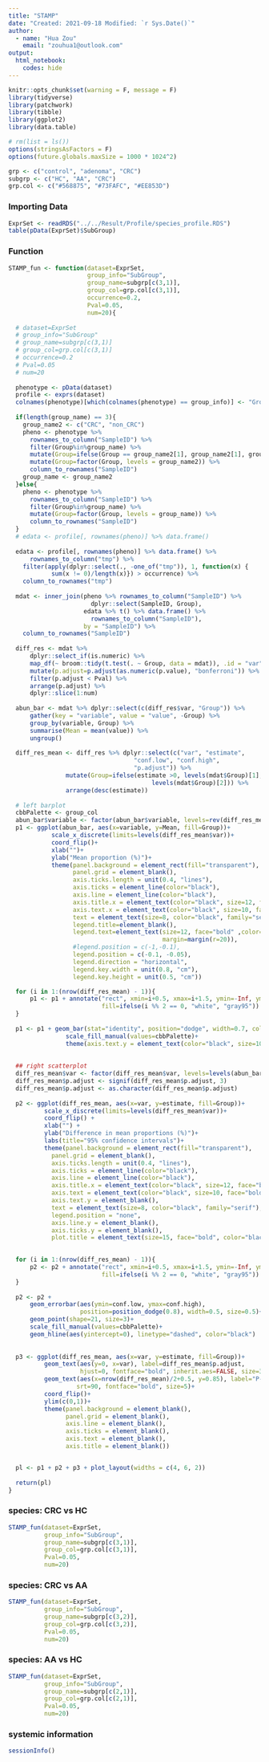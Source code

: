 ```yaml
---
title: "STAMP"
date: "Created: 2021-09-18 Modified: `r Sys.Date()`"
author: 
  - name: "Hua Zou"
    email: "zouhua1@outlook.com"
output: 
  html_notebook:
    codes: hide
---
```


```r
knitr::opts_chunk$set(warning = F, message = F)
library(tidyverse)
library(patchwork)
library(tibble)
library(ggplot2)
library(data.table)

# rm(list = ls())
options(stringsAsFactors = F)
options(future.globals.maxSize = 1000 * 1024^2)

grp <- c("control", "adenoma", "CRC")
subgrp <- c("HC", "AA", "CRC")
grp.col <- c("#568875", "#73FAFC", "#EE853D")
```


### Importing Data
```r
ExprSet <- readRDS("../../Result/Profile/species_profile.RDS")
table(pData(ExprSet)$SubGroup)
```


### Function
```r
STAMP_fun <- function(dataset=ExprSet,
                      group_info="SubGroup",
                      group_name=subgrp[c(3,1)],
                      group_col=grp.col[c(3,1)],
                      occurrence=0.2,
                      Pval=0.05,
                      num=20){
  
  # dataset=ExprSet
  # group_info="SubGroup"
  # group_name=subgrp[c(3,1)]
  # group_col=grp.col[c(3,1)]
  # occurrence=0.2
  # Pval=0.05
  # num=20
  
  phenotype <- pData(dataset)
  profile <- exprs(dataset)
  colnames(phenotype)[which(colnames(phenotype) == group_info)] <- "Group"
  
  if(length(group_name) == 3){
    group_name2 <- c("CRC", "non_CRC")
    pheno <- phenotype %>%
      rownames_to_column("SampleID") %>%
      filter(Group%in%group_name) %>%
      mutate(Group=ifelse(Group == group_name2[1], group_name2[1], group_name2[2])) %>%
      mutate(Group=factor(Group, levels = group_name2)) %>%
      column_to_rownames("SampleID")
    group_name <- group_name2
  }else{
    pheno <- phenotype %>%
      rownames_to_column("SampleID") %>%
      filter(Group%in%group_name) %>%
      mutate(Group=factor(Group, levels = group_name)) %>%
      column_to_rownames("SampleID")
  }
  # edata <- profile[, rownames(pheno)] %>% data.frame()
  
  edata <- profile[, rownames(pheno)] %>% data.frame() %>% 
      rownames_to_column("tmp") %>%
    filter(apply(dplyr::select(., -one_of("tmp")), 1, function(x) {
            sum(x != 0)/length(x)}) > occurrence) %>%
    column_to_rownames("tmp")   
  
  mdat <- inner_join(pheno %>% rownames_to_column("SampleID") %>%
                       dplyr::select(SampleID, Group),
                     edata %>% t() %>% data.frame() %>%
                       rownames_to_column("SampleID"),
                     by = "SampleID") %>%
    column_to_rownames("SampleID")  
  
  diff_res <- mdat %>% 
      dplyr::select_if(is.numeric) %>%
      map_df(~ broom::tidy(t.test(. ~ Group, data = mdat)), .id = "var") %>%
      mutate(p.adjust=p.adjust(as.numeric(p.value), "bonferroni")) %>%
      filter(p.adjust < Pval) %>%
      arrange(p.adjust) %>%
      dplyr::slice(1:num)
  
  abun_bar <- mdat %>% dplyr::select(c(diff_res$var, "Group")) %>% 
      gather(key = "variable", value = "value", -Group) %>% 
      group_by(variable, Group) %>% 
      summarise(Mean = mean(value)) %>%
      ungroup()
  
  diff_res_mean <- diff_res %>% dplyr::select(c("var", "estimate", 
                                   "conf.low", "conf.high",
                                   "p.adjust")) %>%
                mutate(Group=ifelse(estimate >0, levels(mdat$Group)[1],
                                        levels(mdat$Group)[2])) %>%
                arrange(desc(estimate))
  
  # left barplot
  cbbPalette <- group_col
  abun_bar$variable <- factor(abun_bar$variable, levels=rev(diff_res_mean$var))
  p1 <- ggplot(abun_bar, aes(x=variable, y=Mean, fill=Group))+
            scale_x_discrete(limits=levels(diff_res_mean$var))+
            coord_flip()+
            xlab("")+
            ylab("Mean proportion (%)")+
            theme(panel.background = element_rect(fill="transparent"),
                  panel.grid = element_blank(),
                  axis.ticks.length = unit(0.4, "lines"), 
                  axis.ticks = element_line(color="black"),
                  axis.line = element_line(color="black"),
                  axis.title.x = element_text(color="black", size=12, face="bold"),
                  axis.text.x = element_text(color="black", size=10, face="bold"),
                  text = element_text(size=8, color="black", family="serif"),
                  legend.title=element_blank(),
                  legend.text=element_text(size=12, face="bold" ,color="black",
                                           margin=margin(r=20)),
                  #legend.position = c(-1,-0.1),
                  legend.position = c(-0.1, -0.05),
                  legend.direction = "horizontal",
                  legend.key.width = unit(0.8, "cm"),
                  legend.key.height = unit(0.5, "cm"))

  for (i in 1:(nrow(diff_res_mean) - 1)){
      p1 <- p1 + annotate("rect", xmin=i+0.5, xmax=i+1.5, ymin=-Inf, ymax=Inf, 
                          fill=ifelse(i %% 2 == 0, "white", "gray95"))  
  } 
  
  p1 <- p1 + geom_bar(stat="identity", position="dodge", width=0.7, color="black")+
                scale_fill_manual(values=cbbPalette)+
                theme(axis.text.y = element_text(color="black", size=10, face="italic"))
  
  
  ## right scatterplot
  diff_res_mean$var <- factor(diff_res_mean$var, levels=levels(abun_bar$variable))
  diff_res_mean$p.adjust <- signif(diff_res_mean$p.adjust, 3)
  diff_res_mean$p.adjust <- as.character(diff_res_mean$p.adjust)
  
  p2 <- ggplot(diff_res_mean, aes(x=var, y=estimate, fill=Group))+
          scale_x_discrete(limits=levels(diff_res_mean$var))+
          coord_flip() +
          xlab("") +
          ylab("Difference in mean proportions (%)")+
          labs(title="95% confidence intervals")+ 
          theme(panel.background = element_rect(fill="transparent"),
            panel.grid = element_blank(),
            axis.ticks.length = unit(0.4, "lines"), 
            axis.ticks = element_line(color="black"),
            axis.line = element_line(color="black"),
            axis.title.x = element_text(color="black", size=12, face="bold"),
            axis.text = element_text(color="black", size=10, face="bold"),
            axis.text.y = element_blank(),
            text = element_text(size=8, color="black", family="serif"),
            legend.position = "none",
            axis.line.y = element_blank(),
            axis.ticks.y = element_blank(),
            plot.title = element_text(size=15, face="bold", color="black", hjust=0.5))

  
  for (i in 1:(nrow(diff_res_mean) - 1)){
      p2 <- p2 + annotate("rect", xmin=i+0.5, xmax=i+1.5, ymin=-Inf, ymax=Inf, 
                          fill=ifelse(i %% 2 == 0, "white", "gray95"))  
  } 
  
  p2 <- p2 +
      geom_errorbar(aes(ymin=conf.low, ymax=conf.high), 
                    position=position_dodge(0.8), width=0.5, size=0.5)+
      geom_point(shape=21, size=3)+
      scale_fill_manual(values=cbbPalette)+
      geom_hline(aes(yintercept=0), linetype="dashed", color="black")
      
      
  p3 <- ggplot(diff_res_mean, aes(x=var, y=estimate, fill=Group))+
          geom_text(aes(y=0, x=var), label=diff_res_mean$p.adjust,
                    hjust=0, fontface="bold", inherit.aes=FALSE, size=3)+
          geom_text(aes(x=nrow(diff_res_mean)/2+0.5, y=0.85), label="P-value (corrected)",
                   srt=90, fontface="bold", size=5)+
          coord_flip()+
          ylim(c(0,1))+
          theme(panel.background = element_blank(),
                panel.grid = element_blank(),
                axis.line = element_blank(),
                axis.ticks = element_blank(),
                axis.text = element_blank(),
                axis.title = element_blank())


  pl <- p1 + p2 + p3 + plot_layout(widths = c(4, 6, 2))
  
  return(pl)
}
```


### species: CRC vs HC
```r
STAMP_fun(dataset=ExprSet,
          group_info="SubGroup",
          group_name=subgrp[c(3,1)],
          group_col=grp.col[c(3,1)],
          Pval=0.05,
          num=20)
```


### species: CRC vs AA
```r
STAMP_fun(dataset=ExprSet,
          group_info="SubGroup",
          group_name=subgrp[c(3,2)],
          group_col=grp.col[c(3,2)],
          Pval=0.05,
          num=20)
```


### species: AA vs HC
```r
STAMP_fun(dataset=ExprSet,
          group_info="SubGroup",
          group_name=subgrp[c(2,1)],
          group_col=grp.col[c(2,1)],
          Pval=0.05,
          num=20)
```


### systemic information
```r
sessionInfo()
```
